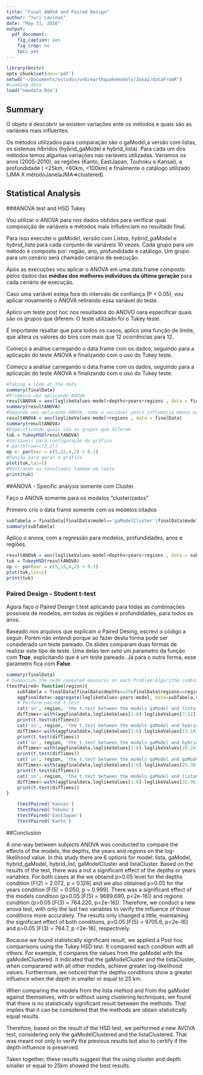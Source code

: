 ```yaml
---
title: "Final ANOVA and Paired Design"
author: "Yuri Lavinas"
date: "May 31, 2016"
output:
  pdf_document:
    fig_caption: yes
    fig_crop: no
    toc: yes
---
```


```r
library(knitr)
opts_chunk$set(dev='pdf')
setwd("~/Documents/estudos/unb/earthquakemodels/Zona2/dataFromR")
#Loading data
load("newdata.Rda")
```

## Summary
 
O objeto é descobrir se existem variações ente os métodos e quais são as variáveis mais influentes.

Os métodos utilizados para comparação são o gaModel,a versão com listas, os sistemas híbridos (hybrid_gaModel e hybrid_lista). Para cada um dos métodos temos algumas variações nas varíaveis utilizadas. Variamos os anos (2005-2010), as regiões (Kanto, EastJapan, Touhoku e Kansai), a profundidade ( <25km, <60km, <100km) e finalmente o catálogo utilizado (JMA X métodoJanelaJMA=>clustered).

## Statistical Analysis
###ANOVA test and HSD Tukey

Vou utilizar o ANOVA para nos dados obtidos para verificar qual composição de variáveis e métodos mais influênciam no resultado final.

Para isso executei o *gaModel*, *versão com Listas*, *hybrid_gaModel* e *hybrid_lista* para cada conjunto de variáveis 10 vezes. Cada grupo para um método é composto por: região, ano, profundidade e catálogo. Um grupo para um cenário será chamado cenário de execução.

Após as execuções vou aplicar o ANOVA em uma data.frame composto pelos dados das **médias dos melhores indivíduos da última geração** para cada cenário de execução. 

Caso uma variável esteja fora do intervalo de confiança (P < 0.05), vou aplicar novamente o ANOVA retirando essa variável do teste. 

Aplico um teste post hoc nos resultados do ANOVO oara especificar quais são os grupos que diferem. O teste utilizado foi o Tukey teste.

É importante resaltar que para todos os casos, aplico uma função de limite, que altera os valores do bins com mais que 12 ocorrências para 12.

Começo a análise carregando o data.frame com os dados, seguindo para a aplicação do teste ANOVA e finalizando com o uso do Tukey teste.

Começo a análise carregando o data.frame com os dados, seguindo para a aplicação do teste ANOVA e finalizando com o uso do Tukey teste.


```r
#Taking a look at the data
summary(finalData)
#Primeira vez aplicando ANOVA
resultANOVA = aov(loglikeValues~model+depths+years+regions , data = finalData)
summary(resultANOVA)
#Segunda vez aplicando ANOVA, como a variável years influencia menos os dados foram removidos do teste ANOVA
resultANOVA = aov(loglikeValues~model+regions , data = finalData)
summary(resultANOVA)
#Especificando quais são os grupos que diferem
tuk = TukeyHSD(resultANOVA)
#Variáveis para configuração do gráfico
# par(mfrow=c(2,2))
op <- par(mar = c(5,15,4,2) + 0.1)
#Função para gerar o gráfico
plot(tuk,las=1)
#Mostrando os resultados também em texto
print(tuk)
```

##ANOVA - Specific analysis somente com Cluster.

Faço o ANOVA somente para os modelos "clusterizados"

Primeiro crio o data frame somente com os modelos citados
```r
subTabela = finalData[finalData$model=='gaModelCluster'|finalData$model=='listaCluster',]
summary(subTabela)
```

Aplico o anova, com a regressão para modelos, profundidades, anos e regiões.

```r
resultANOVA = aov(loglikeValues~model+depths+years+regions , data = subTabela)
tuk = TukeyHSD(resultANOVA)
op <- par(mar = c(5,15,4,2) + 0.1)
plot(tuk,las=1)
print(tuk)
```

### Paired Design - Student t-test

Agora faço o Paired Design t.test aplicando para todas as combinações possíveis de modelos, em todas as regiões e profundidades, para todos os anos.

Baseado nos arquivos que explicam o Paired Desing, escrevi o código a seguir. Porém não entendi porque ao fazer desta forma pode ser considerado um teste pareado. Os slides comparam duas formas de realizar este tipo de teste. Uma delas tem 
*seta* um parametro da função com **True**, explicitando que é um teste pareado. Já para o outra forma, esse parametro fica com **False**.


```r
summary(finalData)
# Summarize the n=30 repeated measures on each Problem:Algorithm combination by their mean value
ttestPaired= function(region){
    subTabela = finalData[finalData$depths==25&finalData$regions==region,]
    aggfinaldata<-aggregate(loglikeValues~years:model, data=subTabela,FUN=mean)
    # Perform paired t-test
    cat('in', region, 'the t.test between the models gaModel and lista is: ')
    difTimes<-with(aggfinaldata,loglikeValues[1:6]-loglikeValues[7:12])
    print(t.test(difTimes))
    cat('in', region, 'the t.test between the models gaModel and hybrid_gaModel is: ')
    difTimes<-with(aggfinaldata,loglikeValues[1:6]-loglikeValues[13:18])
    print(t.test(difTimes))
    cat('in', region, 'the t.test between the models gaModel and hybrid_listaGA_New is: ')
    difTimes<-with(aggfinaldata,loglikeValues[1:6]-loglikeValues[19:24])
    print(t.test(difTimes))
    cat('in', region, 'the t.test between the models gaModel and gaModelCluster is: ')
    difTimes<-with(aggfinaldata,loglikeValues[1:6]-loglikeValues[25:30])
    print(t.test(difTimes))
    cat('in', region, 'the t.test between the models gaModel and listaCluster is: ')
    difTimes<-with(aggfinaldata,loglikeValues[1:6]-loglikeValues[31:36])
    print(t.test(difTimes))
}

    ttestPaired('Kansai')
    ttestPaired('Tohoku')
    ttestPaired('EastJapan')
    ttestPaired('Kanto')
```


##Conclusion


A one-way between subjects ANOVA was conducted to compare the effects of the models, the depths, the years and regions on the log-likelihood value. In this study there are 6 options for model: lista, gaModel, hybrid_gaModel, hybrid_list, gaModelCluster and listaCluster. Based on the results of the test, there was a not a significant effect of the depths or years variables. For both cases at the we obtaind p>0.05 level for the depths condition [F(2) = 2.072, p = 0.126] and we also obtained p>0.05 for the years condition  [F(5) = 0.050, p = 0.999]. There was a significant effect of the models condition (p>0.05 [F(5) = 9699.690, p<2e-16]) and regions condition (p>0.05 [F(3) = 764.220, p<2e-16]). Therefore, we conduct a new anova test, with only the last two variables to verify the influence of those conditions more accurately. The results only changed a little, maintaining the significant effect of both conditions, p>0.05 [F(5) = 9705.6, p<2e-16] and p>0.05 [F(3) = 764.7, p <2e-16], respectively.

Because we found statistically significant result, we applied a Post hoc comparisons using the Tukey HSD test. It compared each condition with all others. For example, it compares the values from the gaModel with the gaModelClustered. It indicated that the gaModelCluster and the listaCluster, when comparared with all other models, achieve greater log-likelihood values. Furthermore, we noticed that the depths conditions show a greater influence when the depth in smaller or equal to 25 km.

When comparing the models from the lista method and from the gaModel against themselves, with or without using clustering techniques, we found that there is no statistically significant result between the methods. That implies that it can be considered that the methods are obtain statistically equal results.

Therefore, based on the result of the HSD test, we performed a new AVOVA test, considering only the gaModelClustered and the listaClustered. That was meant not only to verify the previous results but also to certify if the depth influence is preserved.

Taken together, these results suggest that the using cluster and depth smaller or equal to 25km showed the best results. 